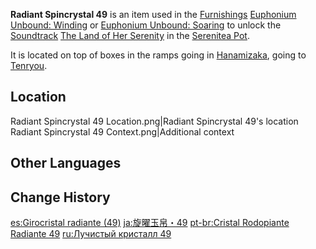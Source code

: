 {{Item Infobox
|id           = 141049
|image        = Item Radiant Spincrystal.png
|type         = Adventure Items
|group        = Radiant Spincrystals
|group2       = Inazuma Spincrystals
|quality      = 4
|invCategory  = Precious Items
|description  = This wondrous crystal contains a certain rhythm, like something beautiful woven from delicate silk. These items can be found throughout the mainland or from merchants who collect curios. The tune held within this crystal can be revivified in your [[Serenitea Pot]] using either "[[Euphonium Unbound: Winding]]" or "[[Euphonium Unbound: Soaring]]." The tune contained within this [[Radiant Spincrystal]] is "[[The Land of Her Serenity]]."
|source1      = [[Inazuma City]]
|track        = The Land of Her Serenity
}}
'''Radiant Spincrystal 49''' is an item used in the [[Furnishings]] [[Euphonium Unbound: Winding]] or [[Euphonium Unbound: Soaring]] to unlock the [[Soundtrack]] [[The Land of Her Serenity]] in the [[Serenitea Pot]].

It is located on top of boxes in the ramps going in [[Hanamizaka]], going to [[Tenryou]].

==Location==
<gallery>
Radiant Spincrystal 49 Location.png|Radiant Spincrystal 49's location
Radiant Spincrystal 49 Context.png|Additional context
</gallery>

==Other Languages==
{{Other Languages
|default_hidden = 1
|en      = Radiant Spincrystal 49
|zhs     = 旋曜玉帛・其四十九
|zhs_rm  = Xuán Yào Yùbó - Qí Sìshíjiǔ
|zht     = 旋曜玉帛・其四十九
|zht_rm  = Xuán Yào Yùbó - Qí Sìshíjiǔ
|ja      = 旋曜玉帛・49
|ja_rm   = Sen'you Gyokuhaku - Yonjuukyuu{{Assumed}}
|ko      = 빛나는 결정・49
|ko_rm   = Binnaneun Gyeoljeong - Sasipgu
|es      = Girocristal radiante (49)
|fr      = Gyrocristal radiant 49
|ru      = Лучистый кристалл {{tt|49|}}
|th      = Radiant Spincrystal 49
|vi      = Ngọc Thạch Âm Vang 49
|de      = Strahlender Drehkristall XLIX
|id      = Radiant Spincrystal 49
|pt      = Cristal Rodopiante Radiante 49
|tr      = Parlak Burgu Kristal 49
|it      = Voltacristallo radioso 49
}}

==Change History==
{{Change History|2.6}}

[[es:Girocristal radiante (49)]]
[[ja:旋曜玉帛・49]]
[[pt-br:Cristal Rodopiante Radiante 49]]
[[ru:Лучистый кристалл 49]]